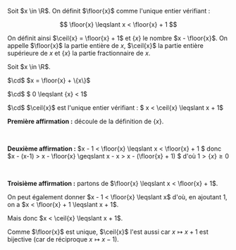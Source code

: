 

<Item type='definition' titre='partie entière et fractionnaire'>

Soit $x \in \R$. On définit $\floor{x}$ comme l'unique entier vérifiant :

$$ 
\floor{x} \leqslant x < \floor{x} + 1
$$

On définit ainsi $\ceil{x} = \floor{x} + 1$ et $\{x\}$ le nombre $x - \floor{x}$. On appelle $\floor{x}$ la partie entière de $x$, $\ceil{x}$ la partie entière supérieure de $x$ et $\{x\}$ la partie fractionnaire de $x$.
</Item>

<Item type='proposition' titre='sur la partie entière'>

Soit $x \in \R$.

$\cd$ $x = \floor{x} + \{x\}$

$\cd$ $ 0 \leqslant \{x\} < 1$

$\cd$ $\ceil{x}$ est l'unique entier vérifiant : $  x < \ceil{x} \leqslant x + 1$


</Item>

<Hideable type='démonstration' titre=''>

**Première affirmation :** découle de la définition de $\{x\}$.

<br/>

**Deuxième affirmation :**  $x - 1 <  \floor{x} \leqslant x < \floor{x} + 1 $ donc  $x - (x-1) > x - \floor{x} \geqslant x - x > x - (\floor{x} + 1) $ d'où  $1 > \{x\} \geqslant 0$

<br/>

**Troisième affirmation :** partons de $\floor{x} \leqslant x < \floor{x} + 1$. 

On peut également donner $x - 1 < \floor{x} \leqslant x$ d'où, en ajoutant $1$, on a $x < \floor{x} + 1 \leqslant x + 1$. 

Mais donc $x < \ceil{x} \leqslant x + 1$. 

Comme $\floor{x}$ est unique, $\ceil{x}$ l'est aussi car $x \mapsto x + 1$ est bijective (car de réciproque $x \mapsto x - 1$).

</Hideable>
